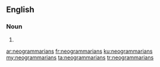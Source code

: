 ==English==

===Noun===
{{head|en|noun plural form}}

# {{plural of|neogrammarian|lang=en}}

[[ar:neogrammarians]]
[[fr:neogrammarians]]
[[ku:neogrammarians]]
[[my:neogrammarians]]
[[ta:neogrammarians]]
[[tr:neogrammarians]]